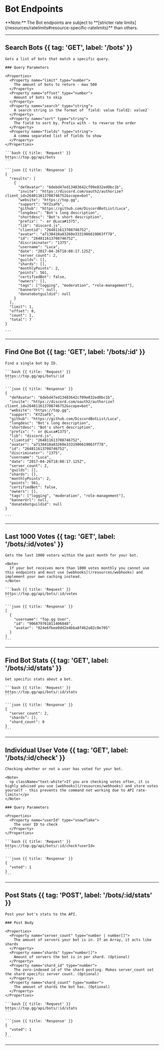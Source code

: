 # Bot Endpoints

<Note>
  **Note:** The Bot endpoints are subject to **[stricter rate limits](/resources/ratelimits#resource-specific-ratelimits)** than others.
</Note>

---

## Search Bots {{ tag: 'GET', label: '/bots' }}

<Row>
  <Col>

    Gets a list of bots that match a specific query.

    ### Query Parameters

    <Properties>
      <Property name="limit" type="number">
        The amount of bots to return - max 500
      </Property>
      <Property name="offset" type="number">
        Amount of bots to skip
      </Property>
      <Property name="search" type="string">
        A search string in the format of `field: value field2: value2`
      </Property>
      <Property name="sort" type="string">
        The field to sort by. Prefix with - to reverse the order
      </Property>
      <Property name="fields" type="string">
        A comma separated list of fields to show
      </Property>
    </Properties>

  </Col>
  <Col sticky>

    ```bash {{ title: 'Request' }}
    https://top.gg/api/bots
    ```

    ```json {{ title: 'Response' }}
    {
      "results": [
        {
          "defAvatar": "6debd47ed13483642cf09e832ed0bc1b",
          "invite": "https://discord.com/oauth2/authorize?client_id=264811613708746752&scope=bot",
          "website": "https://top.gg",
          "support": "KYZsaFb",
          "github": "https://github.com/DiscordBotList/Luca",
          "longdesc": "Bot's long description",
          "shortdesc": "Bot's short description",
          "prefix": "- or @Luca#1375",
          "lib": "discord.js",
          "clientid": "264811613708746752",
          "avatar": "a7138418a83260e3331986619063ff78",
          "id": "264811613708746752",
          "discriminator": "1375",
          "username": "Luca",
          "date": "2017-04-26T18:08:17.125Z",
          "server_count": 2,
          "guilds": [],
          "shards": [],
          "monthlyPoints": 2,
          "points": 561,
          "certifiedBot": false,
          "owners": [],
          "tags": ["logging", "moderation", "role-management"],
          "bannerUrl": null,
          "donatebotguildid": null
        }
      ],
      "limit": 1,
      "offset": 0,
      "count": 1,
      "total": 7
    }

    ```
  </Col>
</Row>

---

## Find One Bot {{ tag: 'GET', label: '/bots/:id' }}

<Row>
  <Col>

    Find a single bot by ID.


  </Col>
  <Col sticky>

    ```bash {{ title: 'Request' }}
    https://top.gg/api/bots/:id
    ```

    ```json {{ title: 'Response' }}
    {
      "defAvatar": "6debd47ed13483642cf09e832ed0bc1b",
      "invite": "https://discord.com/oauth2/authorize?client_id=264811613708746752&scope=bot",
      "website": "https://top.gg",
      "support": "KYZsaFb",
      "github": "https://github.com/DiscordBotList/Luca",
      "longdesc": "Bot's long description",
      "shortdesc": "Bot's short description",
      "prefix": "- or @Luca#1375",
      "lib": "discord.js",
      "clientid": "264811613708746752",
      "avatar": "a7138418a83260e3331986619063ff78",
      "id": "264811613708746752",
      "discriminator": "1375",
      "username": "Luca",
      "date": "2017-04-26T18:08:17.125Z",
      "server_count": 2,
      "guilds": [],
      "shards": [],
      "monthlyPoints": 2,
      "points": 561,
      "certifiedBot": false,
      "owners": [],
      "tags": ["logging", "moderation", "role-management"],
      "bannerUrl": null,
      "donatebotguildid": null
    }

    ```
  </Col>
</Row>

---

## Last 1000 Votes {{ tag: 'GET', label: '/bots/:id/votes' }}

<Row>
  <Col>

    Gets the last 1000 voters within the past month for your bot.
    
    <Note>
      If your bot receives more than 1000 votes monthly you cannot use this endpoints and must use [webhooks](/resources/webhooks) and implement your own caching instead.
    </Note>

  </Col>
  <Col sticky>

    ```bash {{ title: 'Request' }}
    https://top.gg/api/bots/:id/votes
    ```

    ```json {{ title: 'Response' }}
    [
      {
        "username": "Top.gg User",
        "id": "906879761811406848",
        "avatar": "024e6fbee0dd2e4bba8f462a02c0e705"
      }
    ]
    ```
  </Col>
</Row>

---

## Find Bot Stats {{ tag: 'GET', label: '/bots/:id/stats' }}

<Row>
  <Col>

    Get specific stats about a bot.

  </Col>
  <Col sticky>

    ```bash {{ title: 'Request' }}
    https://top.gg/api/bots/:id/stats
    ```

    ```json {{ title: 'Response' }}
    {
      "server_count": 2,
      "shards": [],
      "shard_count": 0
    }
    ```
  </Col>
</Row>

---

## Individual User Vote {{ tag: 'GET', label: '/bots/:id/check' }}

<Row>
  <Col>

    Checking whether or not a user has voted for your bot.

    <Note>
      <p className="text-white">If you are checking votes often, it is highly advised you use [webhooks](/resources/webhooks) and store votes yourself - this prevents the command not working due to API rate-limits!</p>
    </Note>

    ### Query Parameters

    <Properties>
      <Property name="userId" type="snowflake">
        The user ID to check
      </Property>
    </Properties>

  </Col>
  <Col sticky>

    ```bash {{ title: 'Request' }}
    https://top.gg/api/bots/:id/check?userId=
    ```

    ```json {{ title: 'Response' }}
    {
      "voted": 1
    }
    ```

  </Col>
</Row>

---

## Post Stats {{ tag: 'POST', label: '/bots/:id/stats' }}

<Row>
  <Col>

    Post your bot's stats to the API.

    ### Post Body

    <Properties>
      <Property name="server_count" type="number | number[]">
        The amount of servers your bot is in. If an Array, it acts like shards
      </Property>
      <Property name="shards" type="number[]">
        Amount of servers the bot is in per shard. (Optional)
      </Property>
      <Property name="shard_id" type="number">
        The zero-indexed id of the shard posting. Makes server_count set the shard specific server count. (Optional)
      </Property>
      <Property name="shard_count" type="number">
        The amount of shards the bot has. (Optional)
      </Property>
    </Properties>

  </Col>
  <Col sticky>

    ```bash {{ title: 'Request' }}
    https://top.gg/api/bots/:id/stats
    ```

    ```json {{ title: 'Response' }}
    {
      "voted": 1
    }
    ```

  </Col>
</Row>

---